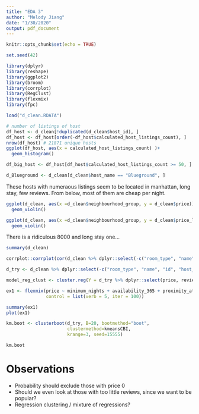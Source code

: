 ```yaml
---
title: "EDA 3"
author: "Melody Jiang"
date: "1/30/2020"
output: pdf_document
---
```


```r
knitr::opts_chunk$set(echo = TRUE)
```

```r
set.seed(42)
```

```r
library(dplyr)
library(reshape)
library(ggplot2)
library(broom)
library(corrplot)
library(RegClust)
library(flexmix)
library(fpc)
```

```r
load("d_clean.RDATA")
```

```r
# number of listings of host
df_host <- d_clean[!duplicated(d_clean$host_id), ]
df_host <- df_host[order(-df_host$calculated_host_listings_count), ]
nrow(df_host) # 21871 unique hosts
ggplot(df_host, aes(x = calculated_host_listings_count) )+
  geom_histogram()
```

```r
df_big_host <- df_host[df_host$calculated_host_listings_count >= 50, ]
```

```r
d_Blueground <- d_clean[d_clean$host_name == "Blueground", ]
```

These hosts with numeraous listings seem to be located in manhattan, long stay, few reviews. From below, most of them are cheap per night.

```r
ggplot(d_clean, aes(x =d_clean$neighbourhood_group, y = d_clean$price)) + 
  geom_violin()
```

```r
ggplot(d_clean, aes(x =d_clean$neighbourhood_group, y = d_clean$price_log)) + 
  geom_violin()
```

There is a ridiculous 8000 and long stay one...


```r
summary(d_clean)
```

```r
corrplot::corrplot(cor(d_clean %>% dplyr::select(-c("room_type", "name", "id", "host_id", "host_name","neighbourhood_group", "neighbourhood", "last_review", "popularity", "price_log", "name_host_special", "type_stay", "days_since_last", "name_host_freq", "name_listing_length", "longitude", "latitude"))))
```

```r
d_try <- d_clean %>% dplyr::select(-c("room_type", "name", "id", "host_id", "host_name","neighbourhood_group", "neighbourhood", "last_review", "popularity", "price_log", "name_host_special", "type_stay", "days_since_last", "name_host_freq", "name_listing_length", "longitude", "latitude"))
```

```r
model_reg_clust <- cluster.reg(Y = d_try %>% dplyr::select(price, reviews_per_month), X = d_try %>% dplyr::select(minimum_nights, availability_365, proximity_attraction))
```

```r
ex1 <- flexmix(price ~ minimum_nights + availability_365 + proximity_attraction, data = d_try, k = 2,
               control = list(verb = 5, iter = 100))
```


```r
summary(ex1)
plot(ex1)
```

```r
km.boot <- clusterboot(d_try, B=20, bootmethod="boot",
                       clustermethod=kmeansCBI,
                       krange=3, seed=15555)
```

```r
km.boot
```

# Observations
* Probability should exclude those with price 0
* Should we even look at those with too little reviews, since we want to be popular?
* Regression clustering / mixture of regressions?














